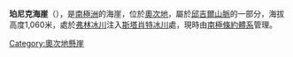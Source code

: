 {{Unreferenced|time=2020-07-28T11:44:13+00:00}}
{{coord|81|29|S|159|30|E|display=title}}

'''珀尼克海崖'''（{{lang-en|Pernic Bluff}}），是[[南極洲|南極洲]]的海崖，位於[[奧次地|奧次地]]，屬於[[邱吉爾山脈|邱吉爾山脈]]的一部分，海拔高度1,060米，處於[[弗林冰川|弗林冰川]]注入[[斯塔肖特冰川|斯塔肖特冰川]]處，現時由[[南極條約體系|南極條約體系]]管理。

{{DEFAULTSORT:Pernic Bluff}}
[[Category:奧次地懸崖|Category:奧次地懸崖]]
{{OatesLand-geo-stub}}